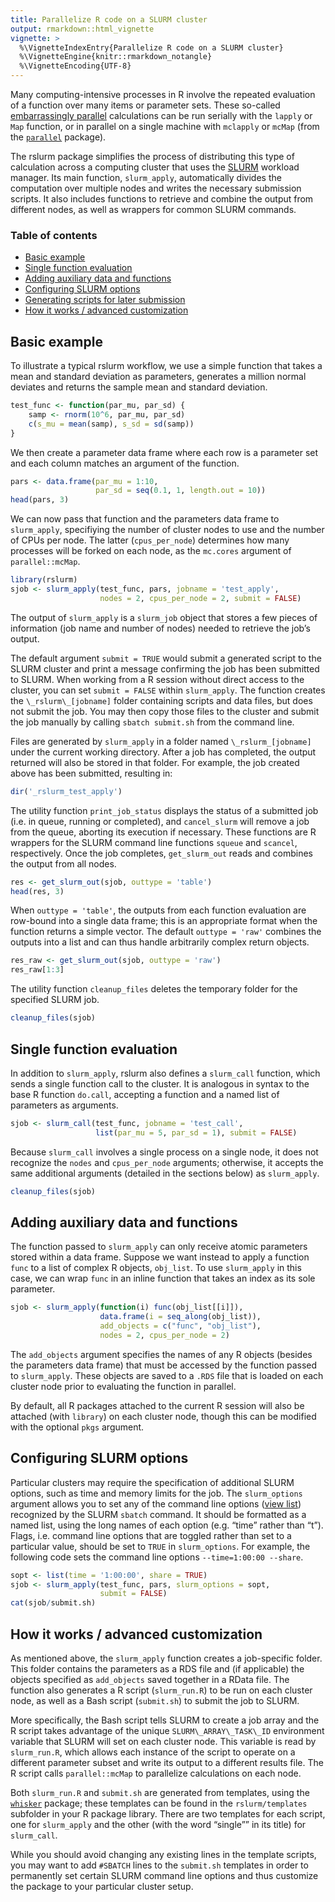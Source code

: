 ```yaml
---
title: Parallelize R code on a SLURM cluster
output: rmarkdown::html_vignette
vignette: >
  %\VignetteIndexEntry{Parallelize R code on a SLURM cluster}
  %\VignetteEngine{knitr::rmarkdown_notangle}
  %\VignetteEncoding{UTF-8}
---
```


Many computing-intensive processes in R involve the repeated evaluation of a
function over many items or parameter sets. These so-called [embarrassingly
parallel](https://en.wikipedia.org/wiki/Embarrassingly_parallel) calculations
can be run serially with the `lapply` or `Map` function, or in parallel on a
single machine with `mclapply` or `mcMap` (from the [`parallel`](https://cran.r-project.org/package=parallel) package).

The rslurm package simplifies the process of distributing this type of
calculation across a computing cluster that uses the
[SLURM](http://slurm.schedmd.com/) workload manager. Its main function,
`slurm_apply`, automatically divides the computation over multiple nodes and
writes the necessary submission scripts. It also includes functions to retrieve
and combine the output from different nodes, as well as wrappers for common
SLURM commands.

### Table of contents

- [Basic example](#basic-example)
- [Single function evaluation](#single-function-evaluation)
- [Adding auxiliary data and functions](#adding-auxiliary-data-and-functions)
- [Configuring SLURM options](#configuring-slurm-options)
- [Generating scripts for later submission](#generating-scripts-for-later-submission)
- [How it works / advanced customization](#how-it-works-advanced-customization)

## Basic example

To illustrate a typical rslurm workflow, we use a simple function that takes
a mean and standard deviation as parameters, generates a million normal deviates
and returns the sample mean and standard deviation.

```r
test_func <- function(par_mu, par_sd) {
    samp <- rnorm(10^6, par_mu, par_sd)
    c(s_mu = mean(samp), s_sd = sd(samp))
}
```

We then create a parameter data frame where each row is a parameter set and each
column matches an argument of the function.

```r
pars <- data.frame(par_mu = 1:10,
                   par_sd = seq(0.1, 1, length.out = 10))
head(pars, 3)
```

We can now pass that function and the parameters data frame to `slurm_apply`,
specifiying the number of cluster nodes to use and the number of CPUs per node.
The latter (`cpus_per_node`) determines how many processes will be forked on
each node, as the `mc.cores` argument of `parallel::mcMap`.

```r
library(rslurm)
sjob <- slurm_apply(test_func, pars, jobname = 'test_apply',
                    nodes = 2, cpus_per_node = 2, submit = FALSE)
```
The output of `slurm_apply` is a `slurm_job` object that stores a few pieces of 
information (job name and number of nodes) needed to retrieve the job's output.

The default argument `submit = TRUE` would submit a generated script to the 
SLURM cluster and print a message confirming the job has been submitted to 
SLURM. When working from a R session without direct access to the cluster, you 
can set `submit = FALSE` within `slurm_apply`. The function creates the 
`\_rslurm\_[jobname]` folder containing scripts and data files, but does not 
submit the job. You may then copy those files to the cluster and submit the job
manually by calling `sbatch submit.sh` from the command line.

Files are generated by `slurm_apply` in a folder named `\_rslurm_[jobname]`
under the current working directory. After a job has completed, the output
returned will also be stored in that folder. For example, the job created above
has been submitted, resulting in:

```r
dir('_rslurm_test_apply')
```

The utility function `print_job_status` displays the status of a submitted job
(i.e. in queue, running or completed), and `cancel_slurm` will remove a job from
the queue, aborting its execution if necessary. These functions are R wrappers
for the SLURM command line functions `squeue` and `scancel`, respectively. Once
the job completes, `get_slurm_out` reads and combines the output from all nodes.

```r
res <- get_slurm_out(sjob, outtype = 'table')
head(res, 3)
```

When `outtype = 'table'`, the outputs from each function evaluation are 
row-bound into a single data frame; this is an appropriate format when the 
function returns a simple vector. The default `outtype = 'raw'` combines the
outputs into a list and can thus handle arbitrarily complex return objects.

```r
res_raw <- get_slurm_out(sjob, outtype = 'raw')
res_raw[1:3]
```

The utility function `cleanup_files` deletes the temporary folder for the
specified SLURM job.

```r
cleanup_files(sjob)
```

## Single function evaluation

In addition to `slurm_apply`, rslurm also defines a `slurm_call` function, which
sends a single function call to the cluster. It is analogous in syntax to the 
base R function `do.call`, accepting a function and a named list of parameters
as arguments.

```r
sjob <- slurm_call(test_func, jobname = 'test_call',
                   list(par_mu = 5, par_sd = 1), submit = FALSE)
```

Because `slurm_call` involves a single process on a single node, it does not
recognize the `nodes` and `cpus_per_node` arguments; otherwise, it accepts the
same additional arguments (detailed in the sections below) as `slurm_apply`.

```r
cleanup_files(sjob)
```

## Adding auxiliary data and functions

The function passed to `slurm_apply` can only receive atomic parameters stored 
within a data frame. Suppose we want instead to apply a function `func` to a list
of complex R objects, `obj_list`. To use `slurm_apply` in this case, we can wrap 
`func` in an inline function that takes an index as its sole parameter.

```r
sjob <- slurm_apply(function(i) func(obj_list[[i]]), 
                    data.frame(i = seq_along(obj_list)),
                    add_objects = c("func", "obj_list"),
                    nodes = 2, cpus_per_node = 2)
```

The `add_objects` argument specifies the names of any R objects (besides the 
parameters data frame) that must be accessed by the function passed to 
`slurm_apply`. These objects are saved to a `.RDS` file that is loaded
on each cluster node prior to evaluating the function in parallel.

By default, all R packages attached to the current R session will also be 
attached (with `library`) on each cluster node, though this can be modified with
the optional `pkgs` argument.

## Configuring SLURM options

Particular clusters may require the specification of additional SLURM options, 
such as time and memory limits for the job. The `slurm_options` argument allows
you to set any of the command line options ([view
list](http://slurm.schedmd.com/sbatch.html)) recognized by the SLURM `sbatch`
command. It should be formatted as a named list, using the long names of each
option (e.g. "time" rather than "t"). Flags, i.e. command line options that are
toggled rather than set to a particular value, should be set to `TRUE` in
`slurm_options`. For example, the following code sets the command line options
`--time=1:00:00 --share`.

```r
sopt <- list(time = '1:00:00', share = TRUE)
sjob <- slurm_apply(test_func, pars, slurm_options = sopt,
                    submit = FALSE)
cat(sjob/submit.sh)
```

## How it works / advanced customization

As mentioned above, the `slurm_apply` function creates a job-specific folder. 
This folder contains the parameters as a RDS file and (if applicable) the
objects specified as `add_objects` saved together in a RData file. The function
also generates a R script (`slurm_run.R`) to be run on each cluster node, as
well as a Bash script (`submit.sh`) to submit the job to SLURM.

More specifically, the Bash script tells SLURM to create a job array and the R
script takes advantage of the unique `SLURM\_ARRAY\_TASK\_ID` environment
variable that SLURM will set on each cluster node. This variable is read by
`slurm_run.R`, which allows each instance of the script to operate on a
different parameter subset and write its output to a different results file. The
R script calls `parallel::mcMap` to parallelize calculations on each node.

Both `slurm_run.R` and `submit.sh` are generated from templates, using the 
[`whisker`](https://cran.r-project.org/package=whisker) package; these templates
can be found in the `rslurm/templates` subfolder in your R package library.
There are two templates for each script, one for `slurm_apply` and the other
(with the word "single"" in its title) for `slurm_call`.

While you should avoid changing any existing lines in the template scripts, you 
may want to add `#SBATCH` lines to the `submit.sh` templates in order to 
permanently set certain SLURM command line options and thus customize the
package to your particular cluster setup.